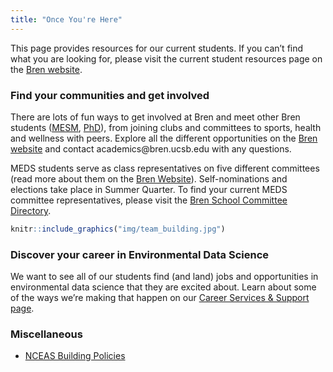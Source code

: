 ```yaml
---
title: "Once You're Here"
---
```


This page provides resources for our current students. If you can't find what you are looking for, please visit the current student resources page on the [Bren website](https://bren.ucsb.edu/current-student-resources).

### Find your communities and get involved

There are lots of fun ways to get involved at Bren and meet other Bren students ([MESM](https://bren.ucsb.edu/people/masters-students), [PhD](https://bren.ucsb.edu/people/phd-students)), from joining clubs and committees to sports, health and wellness with peers. Explore all the different opportunities on the [Bren website](https://bren.ucsb.edu/bren-student-activities) and contact academics@bren.ucsb.edu with any questions.

MEDS students serve as class representatives on five different committees (read more about them on the [Bren Website](https://bren.ucsb.edu/bren-student-activities)). Self-nominations and elections take place in Summer Quarter. To find your current MEDS committee representatives, please visit the [Bren School Committee Directory](https://bren.ucsb.edu/bren-school-committees).

```r
knitr::include_graphics("img/team_building.jpg")
```

### Discover your career in Environmental Data Science

We want to see all of our students find (and land) jobs and opportunities in environmental data science that they are excited about. Learn about some of the ways we're making that happen on our [Career Services & Support page](career.html).

### Miscellaneous 

* [NCEAS Building Policies](nceas-building-policies.html)



